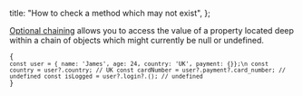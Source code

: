 
  title: "How to check a method which may not exist",
};


[Optional chaining](https://developer.mozilla.org/en-US/docs/Web/JavaScript/Reference/Operators/Optional_chaining) allows you to access the value of a property located deep within a chain of objects which might currently be null or undefined.

<Code>{
`const user = { name: 'James', age: 24, country: 'UK', payment: {}};\n
const country = user?.country; // UK
const cardNumber = user?.payment?.card_number; // undefined
const isLogged = user?.login?.(); // undefined`
}</Code>
